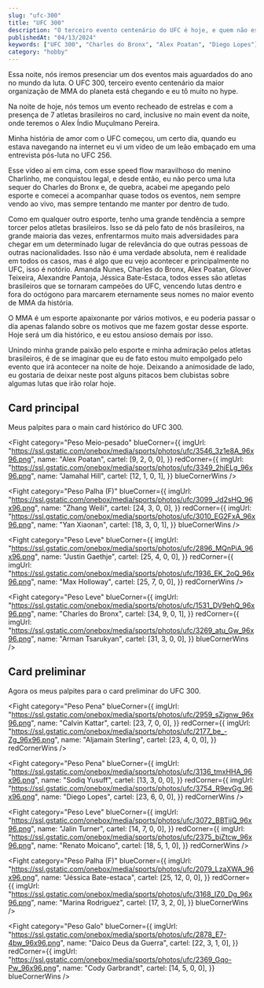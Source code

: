 ```yaml
---
slug: "ufc-300"
title: "UFC 300"
description: "O terceiro evento centenário do UFC é hoje, e quem não está ansioso já está morto por dentro."
publishedAt: "04/13/2024"
keywords: ["UFC 300", "Charles do Bronx", "Alex Poatan", "Diego Lopes"]
category: "hobby"
---
```


Essa noite, nós iremos presenciar um dos eventos mais aguardados do ano no mundo da luta. O UFC 300, terceiro evento centenário da maior organização de MMA do planeta está chegando e eu tô muito no hype.

Na noite de hoje, nós temos um evento recheado de estrelas e com a presença de 7 atletas brasileiros no card, inclusive no main event da noite, onde teremos o Alex Índio Muçulmano Pereira.

Minha história de amor com o UFC começou, um certo dia, quando eu estava navegando na internet eu vi um vídeo de um leão embaçado em uma entrevista pós-luta no UFC 256.

<YoutubeEmbed videoId="7h2E7Xaju_o" />

Esse vídeo aí em cima, com esse speed flow maravilhoso do menino Charlinho, me conquistou legal, e desde então, eu não perco uma luta sequer do Charles do Bronx e, de quebra, acabei me apegando pelo esporte e comecei a acompanhar quase todos os eventos, nem sempre vendo ao vivo, mas sempre tentando me manter por dentro de tudo.

Como em qualquer outro esporte, tenho uma grande tendência a sempre torcer pelos atletas brasileiros. Isso se dá pelo fato de nós brasileiros, na grande maioria das vezes, enfrentarmos muito mais adversidades para chegar em um determinado lugar de relevância do que outras pessoas de outras nacionalidades. Isso não é uma verdade absoluta, nem é realidade em todos os casos, mas é algo que eu vejo acontecer e principalmente no UFC, isso é notório. Amanda Nunes, Charles do Bronx, Alex Poatan, Glover Teixeira, Alexandre Pantoja, Jéssica Bate-Estaca, todos esses são atletas brasileiros que se tornaram campeões do UFC, vencendo lutas dentro e fora do octógono para marcarem eternamente seus nomes no maior evento de MMA da história.

O MMA é um esporte apaixonante por vários motivos, e eu poderia passar o dia apenas falando sobre os motivos que me fazem gostar desse esporte. Hoje será um dia histórico, e eu estou ansioso demais por isso.

Unindo minha grande paixão pelo esporte e minha admiração pelos atletas brasileiros, é de se imaginar que eu de fato estou muito empolgado pelo evento que irá acontecer na noite de hoje. Deixando a animosidade de lado, eu gostaria de deixar neste post alguns pitacos bem clubistas sobre algumas lutas que irão rolar hoje.

## Card principal

Meus palpites para o main card histórico do UFC 300.

<Fight
  category="Peso Meio-pesado"
  blueCorner={{
    imgUrl: "https://ssl.gstatic.com/onebox/media/sports/photos/ufc/3546_3z1e8A_96x96.png",
    name: "Alex Poatan",
    cartel: [9, 2, 0, 0],
  }}
  redCorner={{
    imgUrl: "https://ssl.gstatic.com/onebox/media/sports/photos/ufc/3349_2hjELg_96x96.png",
    name: "Jamahal Hill",
    cartel: [12, 1, 0, 1],
  }}
  blueCornerWins
/>

<Fight
  category="Peso Palha (F)"
  blueCorner={{
    imgUrl: "https://ssl.gstatic.com/onebox/media/sports/photos/ufc/3099_Jd2sHQ_96x96.png",
    name: "Zhang Weili",
    cartel: [24, 3, 0, 0],
  }}
  redCorner={{
    imgUrl: "https://ssl.gstatic.com/onebox/media/sports/photos/ufc/3010_EG2FxA_96x96.png",
    name: "Yan Xiaonan",
    cartel: [18, 3, 0, 1],
  }}
  blueCornerWins
/>

<Fight
  category="Peso Leve"
  blueCorner={{
    imgUrl: "https://ssl.gstatic.com/onebox/media/sports/photos/ufc/2896_MQnPiA_96x96.png",
    name: "Justin Gaethje",
    cartel: [25, 4, 0, 0],
  }}
  redCorner={{
    imgUrl: "https://ssl.gstatic.com/onebox/media/sports/photos/ufc/1936_EK_2oQ_96x96.png",
    name: "Max Holloway",
    cartel: [25, 7, 0, 0],
  }}
  redCornerWins
/>

<Fight
  category="Peso Leve"
  blueCorner={{
    imgUrl: "https://ssl.gstatic.com/onebox/media/sports/photos/ufc/1531_DV9ehQ_96x96.png",
    name: "Charles do Bronx",
    cartel: [34, 9, 0, 1],
  }}
  redCorner={{
    imgUrl: "https://ssl.gstatic.com/onebox/media/sports/photos/ufc/3269_atu_Gw_96x96.png",
    name: "Arman Tsarukyan",
    cartel: [31, 3, 0, 0],
  }}
  blueCornerWins
/>

## Card preliminar

Agora os meus palpites para o card preliminar do UFC 300.

<Fight
  category="Peso Pena"
  blueCorner={{
    imgUrl: "https://ssl.gstatic.com/onebox/media/sports/photos/ufc/2959_sZjgnw_96x96.png",
    name: "Calvin Kattar",
    cartel: [23, 7, 0, 0],
  }}
  redCorner={{
    imgUrl: "https://ssl.gstatic.com/onebox/media/sports/photos/ufc/2177_be_-Zg_96x96.png",
    name: "Aljamain Sterling",
    cartel: [23, 4, 0, 0],
  }}
  redCornerWins
/>

<Fight
  category="Peso Pena"
  blueCorner={{
    imgUrl: "https://ssl.gstatic.com/onebox/media/sports/photos/ufc/3136_tmxHHA_96x96.png",
    name: "Sodiq Yusuff",
    cartel: [13, 3, 0, 0],
  }}
  redCorner={{
    imgUrl: "https://ssl.gstatic.com/onebox/media/sports/photos/ufc/3754_R9evGg_96x96.png",
    name: "Diego Lopes",
    cartel: [23, 6, 0, 0],
  }}
  redCornerWins
/>

<Fight
  category="Peso Leve"
  blueCorner={{
    imgUrl: "https://ssl.gstatic.com/onebox/media/sports/photos/ufc/3072_BBTijQ_96x96.png",
    name: "Jalin Turner",
    cartel: [14, 7, 0, 0],
  }}
  redCorner={{
    imgUrl: "https://ssl.gstatic.com/onebox/media/sports/photos/ufc/2375_biZtcw_96x96.png",
    name: "Renato Moicano",
    cartel: [18, 5, 1, 0],
  }}
  redCornerWins
/>

<Fight
  category="Peso Palha (F)"
  blueCorner={{
    imgUrl: "https://ssl.gstatic.com/onebox/media/sports/photos/ufc/2079_LzaXWA_96x96.png",
    name: "Jéssica Bate-estaca",
    cartel: [25, 12, 0, 0],
  }}
  redCorner={{
    imgUrl: "https://ssl.gstatic.com/onebox/media/sports/photos/ufc/3168_IZ0_Dg_96x96.png",
    name: "Marina Rodriguez",
    cartel: [17, 3, 2, 0],
  }}
  blueCornerWins
/>

<Fight
  category="Peso Galo"
  blueCorner={{
    imgUrl: "https://ssl.gstatic.com/onebox/media/sports/photos/ufc/2878_E7-4bw_96x96.png",
    name: "Daico Deus da Guerra",
    cartel: [22, 3, 1, 0],
  }}
  redCorner={{
    imgUrl: "https://ssl.gstatic.com/onebox/media/sports/photos/ufc/2369_Gqo-Pw_96x96.png",
    name: "Cody Garbrandt",
    cartel: [14, 5, 0, 0],
  }}
  blueCornerWins
/>
